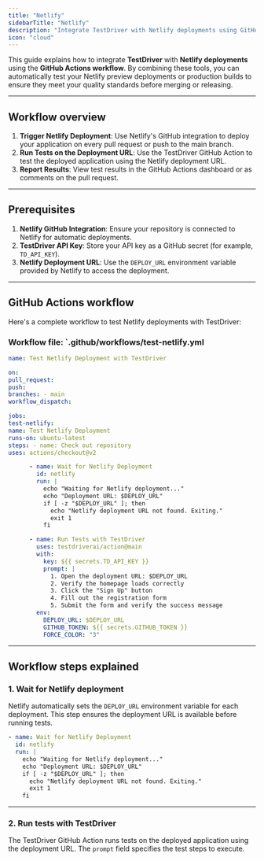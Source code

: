 ```yaml
---
title: "Netlify"
sidebarTitle: "Netlify"
description: "Integrate TestDriver with Netlify deployments using GitHub Actions."
icon: "cloud"
---
```


This guide explains how to integrate **TestDriver** with **Netlify deployments** using the **GitHub Actions workflow**. By combining these tools, you can automatically test your Netlify preview deployments or production builds to ensure they meet your quality standards before merging or releasing.

---

## Workflow overview

1. **Trigger Netlify Deployment**: Use Netlify's GitHub integration to deploy your application on every pull request or push to the main branch.
2. **Run Tests on the Deployment URL**: Use the TestDriver GitHub Action to test the deployed application using the Netlify deployment URL.
3. **Report Results**: View test results in the GitHub Actions dashboard or as comments on the pull request.

---

## Prerequisites

1. **Netlify GitHub Integration**: Ensure your repository is connected to Netlify for automatic deployments.
2. **TestDriver API Key**: Store your API key as a GitHub secret (for example, `TD_API_KEY`).
3. **Netlify Deployment URL**: Use the `DEPLOY_URL` environment variable provided by Netlify to access the deployment.

---

## GitHub Actions workflow

Here's a complete workflow to test Netlify deployments with TestDriver:

### Workflow file: `.github/workflows/test-netlify.yml
```yaml
name: Test Netlify Deployment with TestDriver

on:
pull_request:
push:
branches: - main
workflow_dispatch:

jobs:
test-netlify:
name: Test Netlify Deployment
runs-on: ubuntu-latest
steps: - name: Check out repository
uses: actions/checkout@v2

      - name: Wait for Netlify Deployment
        id: netlify
        run: |
          echo "Waiting for Netlify deployment..."
          echo "Deployment URL: $DEPLOY_URL"
          if [ -z "$DEPLOY_URL" ]; then
            echo "Netlify deployment URL not found. Exiting."
            exit 1
          fi

      - name: Run Tests with TestDriver
        uses: testdriverai/action@main
        with:
          key: ${{ secrets.TD_API_KEY }}
          prompt: |
            1. Open the deployment URL: $DEPLOY_URL
            2. Verify the homepage loads correctly
            3. Click the "Sign Up" button
            4. Fill out the registration form
            5. Submit the form and verify the success message
        env:
          DEPLOY_URL: $DEPLOY_URL
          GITHUB_TOKEN: ${{ secrets.GITHUB_TOKEN }}
          FORCE_COLOR: "3"

```

---

## Workflow steps explained

### 1. **Wait for Netlify deployment**
Netlify automatically sets the `DEPLOY_URL` environment variable for each deployment. This step ensures the deployment URL is available before running tests.
```yaml
- name: Wait for Netlify Deployment
  id: netlify
  run: |
    echo "Waiting for Netlify deployment..."
    echo "Deployment URL: $DEPLOY_URL"
    if [ -z "$DEPLOY_URL" ]; then
      echo "Netlify deployment URL not found. Exiting."
      exit 1
    fi

```

---

### 2. **Run tests with TestDriver**

The TestDriver GitHub Action runs tests on the deployed application using the deployment URL. The `prompt` field specifies the test steps to execute.
